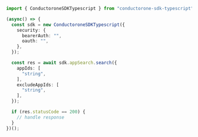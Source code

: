 ```typescript Search.ts
import { ConductoroneSDKTypescript } from "conductorone-sdk-typescript";

(async() => {
  const sdk = new ConductoroneSDKTypescript({
    security: {
      bearerAuth: "",
      oauth: "",
    },
  });

  const res = await sdk.appSearch.search({
    appIds: [
      "string",
    ],
    excludeAppIds: [
      "string",
    ],
  });

  if (res.statusCode == 200) {
    // handle response
  }
})();
```
